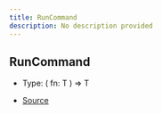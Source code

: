 ```yaml
---
title: RunCommand
description: No description provided
---
```


## RunCommand

- Type: (
  fn: T
) => T

- [Source](https://github.com/underctrl-io/commandkit/blob/e7997746676c2b18be64230c918cb998973d18b5/packages/commandkit/src/app/handlers/AppCommandHandler.ts#L27)